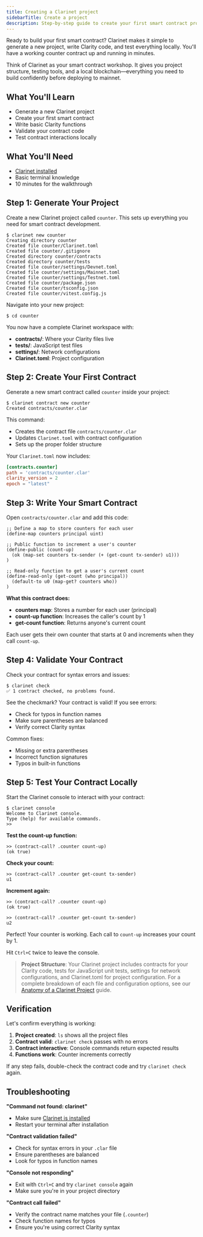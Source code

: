 ```yaml
---
title: Creating a Clarinet project
sidebarTitle: Create a project
description: Step-by-step guide to create your first smart contract project with Clarinet
---
```


Ready to build your first smart contract? Clarinet makes it simple to generate a new project, write Clarity code, and test everything locally. You'll have a working counter contract up and running in minutes.

Think of Clarinet as your smart contract workshop. It gives you project structure, testing tools, and a local blockchain—everything you need to build confidently before deploying to mainnet.

## What You'll Learn

- Generate a new Clarinet project
- Create your first smart contract
- Write basic Clarity functions
- Validate your contract code
- Test contract interactions locally

## What You'll Need

- [Clarinet installed](/docs/setting-up-your-environment/installing-prerequisites)
- Basic terminal knowledge
- 10 minutes for the walkthrough

## Step 1: Generate Your Project

Create a new Clarinet project called `counter`. This sets up everything you need for smart contract development.

```terminal
$ clarinet new counter
Creating directory counter
Created file counter/Clarinet.toml
Created file counter/.gitignore
Created directory counter/contracts
Created directory counter/tests
Created file counter/settings/Devnet.toml
Created file counter/settings/Mainnet.toml
Created file counter/settings/Testnet.toml
Created file counter/package.json
Created file counter/tsconfig.json
Created file counter/vitest.config.js
```

Navigate into your new project:

```terminal
$ cd counter
```

You now have a complete Clarinet workspace with:
- **contracts/**: Where your Clarity files live
- **tests/**: JavaScript test files
- **settings/**: Network configurations
- **Clarinet.toml**: Project configuration

## Step 2: Create Your First Contract

Generate a new smart contract called `counter` inside your project:

```terminal
$ clarinet contract new counter
Created contracts/counter.clar
```

This command:
- Creates the contract file `contracts/counter.clar`
- Updates `Clarinet.toml` with contract configuration
- Sets up the proper folder structure

Your `Clarinet.toml` now includes:

```toml
[contracts.counter]
path = 'contracts/counter.clar'
clarity_version = 2
epoch = "latest"
```

## Step 3: Write Your Smart Contract

Open `contracts/counter.clar` and add this code:

```clarity
;; Define a map to store counters for each user
(define-map counters principal uint)

;; Public function to increment a user's counter
(define-public (count-up)
  (ok (map-set counters tx-sender (+ (get-count tx-sender) u1)))
)

;; Read-only function to get a user's current count
(define-read-only (get-count (who principal))
  (default-to u0 (map-get? counters who))
)
```

**What this contract does:**
- **counters map**: Stores a number for each user (principal)
- **count-up function**: Increases the caller's count by 1
- **get-count function**: Returns anyone's current count

Each user gets their own counter that starts at 0 and increments when they call `count-up`.

## Step 4: Validate Your Contract

Check your contract for syntax errors and issues:

```terminal
$ clarinet check
✅ 1 contract checked, no problems found.
```

See the checkmark? Your contract is valid! If you see errors:
- Check for typos in function names
- Make sure parentheses are balanced
- Verify correct Clarity syntax

Common fixes:
- Missing or extra parentheses
- Incorrect function signatures
- Typos in built-in functions

## Step 5: Test Your Contract Locally

Start the Clarinet console to interact with your contract:

```terminal
$ clarinet console
Welcome to Clarinet console.
Type (help) for available commands.
>>
```

**Test the count-up function:**

```clarity
>> (contract-call? .counter count-up)
(ok true)
```

**Check your count:**

```clarity
>> (contract-call? .counter get-count tx-sender)
u1
```

**Increment again:**

```clarity
>> (contract-call? .counter count-up)
(ok true)

>> (contract-call? .counter get-count tx-sender)
u2
```

Perfect! Your counter is working. Each call to `count-up` increases your count by 1.

Hit `Ctrl+C` twice to leave the console.

> **Project Structure**: Your Clarinet project includes contracts for your Clarity code, tests for JavaScript unit tests, settings for network configurations, and Clarinet.toml for project configuration. For a complete breakdown of each file and configuration options, see our [Anatomy of a Clarinet Project](/tools/clarinet/anatomy-of-a-clarinet-project) guide.

## Verification

Let's confirm everything is working:

1. **Project created**: `ls` shows all the project files
2. **Contract valid**: `clarinet check` passes with no errors
3. **Contract interactive**: Console commands return expected results
4. **Functions work**: Counter increments correctly

If any step fails, double-check the contract code and try `clarinet check` again.

## Troubleshooting

**"Command not found: clarinet"**
- Make sure [Clarinet is installed](/docs/setting-up-your-environment/installing-prerequisites)
- Restart your terminal after installation

**"Contract validation failed"**
- Check for syntax errors in your `.clar` file
- Ensure parentheses are balanced
- Look for typos in function names

**"Console not responding"**
- Exit with `Ctrl+C` and try `clarinet console` again
- Make sure you're in your project directory

**"Contract call failed"**
- Verify the contract name matches your file (`.counter`)
- Check function names for typos
- Ensure you're using correct Clarity syntax
